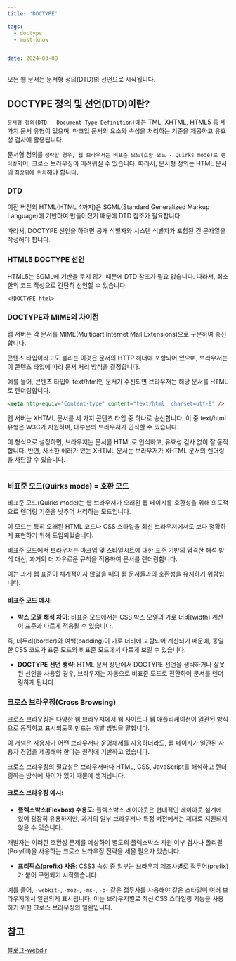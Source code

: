 ```yaml
---
title: 'DOCTYPE'

tags:
  - doctype
  - must-know


date: 2024-03-08
---
```


모든 웹 문서는 문서형 정의(DTD)의 선언으로 시작됩니다.

## DOCTYPE 정의 및 선언(DTD)이란?

`문서형 정의(DTD - Document Type Definition)`에는 TML, XHTML, HTML5 등 세 가지 문서 유형이 있으며, 
마크업 문서의 요소와 속성을 처리하는 기준을 제공하고 유효성 검사에 활용됩니다. 

문서형 정의를 `생략할 경우, 웹 브라우저는 비표준 모드(호환 모드 - Quirks mode)로 렌더링`되어, 크로스 브라우징이 어려워질 수 있습니다. 
따라서, 문서형 정의는 HTML 문서의 `최상위에 위치`해야 합니다.

### DTD

이전 버전의 HTML(HTML 4까지)은 SGML(Standard Generalized Markup Language)에 기반하여 만들어졌기 때문에 DTD 참조가 필요합니다. 

따라서, DOCTYPE 선언을 하려면 공개 식별자와 시스템 식별자가 포함된 긴 문자열을 작성해야 합니다. 

### HTML5 DOCTYPE 선언

HTML5는 SGML에 기반을 두지 않기 때문에 DTD 참조가 필요 없습니다. 따라서, 최소한의 코드 작성으로 간단히 선언할 수 있습니다.

```html:html
<!DOCTYPE html>
```

### DOCTYPE과 MIME의 차이점

웹 서버는 각 문서를 MIME(Multipart Internet Mail Extensions)으로 구분하여 송신합니다. 

콘텐츠 타입이라고도 불리는 이것은 문서의 HTTP 헤더에 포함되어 있으며, 브라우저는 이 콘텐츠 타입에 따라 문서 처리 방식을 결정합니다. 

예를 들어, 콘텐츠 타입이 text/html인 문서가 수신되면 브라우저는 해당 문서를 HTML로 렌더링합니다.

```html
<meta http-equiv="Content-type" content="text/html; charset=utf-8" />
```

웹 서버는 XHTML 문서를 세 가지 콘텐츠 타입 중 하나로 송신합니다. 
이 중 text/html 유형은 W3C가 지원하며, 대부분의 브라우저가 인식할 수 있습니다. 

이 형식으로 설정하면, 브라우저는 문서를 HTML로 인식하고, 유효성 검사 없이 잘 동작합니다. 
반면, 사소한 에러가 있는 XHTML 문서는 브라우저가 XHTML 문서의 렌더링을 차단할 수 있습니다.

---

### 비표준 모드(Quirks mode) = 호환 모드

비표준 모드(Quirks mode)는 웹 브라우저가 오래된 웹 페이지를 호환성을 위해 의도적으로 렌더링 기준을 낮추어 처리하는 모드입니다. 

이 모드는 특히 오래된 HTML 코드나 CSS 스타일을 최신 브라우저에서도 보다 정확하게 표현하기 위해 도입되었습니다. 

비표준 모드에서 브라우저는 마크업 및 스타일시트에 대한 표준 기반의 엄격한 해석 방식 대신, 과거의 더 자유로운 규칙을 적용하여 문서를 렌더링합니다.

이는 과거 웹 표준이 체계적이지 않았을 때의 웹 문서들과의 호환성을 유지하기 위함입니다.

#### 비표준 모드 예시:
- **박스 모델 해석 차이**: 비표준 모드에서는 CSS 박스 모델의 가로 너비(width) 계산이 표준과 다르게 적용될 수 있습니다. 

즉, 테두리(border)와 여백(padding)이 가로 너비에 포함되어 계산되기 때문에, 동일한 CSS 코드가 표준 모드와 비표준 모드에서 다르게 보일 수 있습니다.

- **DOCTYPE 선언 생략**: HTML 문서 상단에서 DOCTYPE 선언을 생략하거나 잘못된 선언을 사용할 경우, 브라우저는 자동으로 비표준 모드로 전환하여 문서를 렌더링하게 됩니다.

### 크로스 브라우징(Cross Browsing)

크로스 브라우징은 다양한 웹 브라우저에서 웹 사이트나 웹 애플리케이션이 일관된 방식으로 동작하고 표시되도록 만드는 개발 방법을 말합니다. 

이 개념은 사용자가 어떤 브라우저나 운영체제를 사용하더라도, 웹 페이지가 일관된 사용자 경험을 제공해야 한다는 원칙에 기반하고 있습니다. 

크로스 브라우징의 필요성은 브라우저마다 HTML, CSS, JavaScript를 해석하고 렌더링하는 방식에 차이가 있기 때문에 생겨납니다.

#### 크로스 브라우징 예시:
- **플렉스박스(Flexbox) 수용도**: 플렉스박스 레이아웃은 현대적인 레이아웃 설계에 있어 굉장히 유용하지만, 과거의 일부 브라우저나 특정 버전에서는 제대로 지원되지 않을 수 있습니다. 

개발자는 이러한 호환성 문제를 예상하여 별도의 플렉스박스 지원 여부 검사나 폴리필(Polyfill)을 사용하는 크로스 브라우징 전략을 세울 필요가 있습니다.

- **프리픽스(prefix) 사용**: CSS3 속성 중 일부는 브라우저 제조사별로 접두어(prefix)가 붙어 구현되기 시작했습니다. 

예를 들어, `-webkit-`, `-moz-`, `-ms-`, `-o-` 같은 접두사를 사용해야 같은 스타일이 여러 브라우저에서 일관되게 표시됩니다. 
이는 브라우저별로 최신 CSS 스타일링 기능을 사용하기 위한 크로스 브라우징의 일환입니다.

## 참고

[블로그-webdir](https://webdir.tistory.com/40 '블로그')

